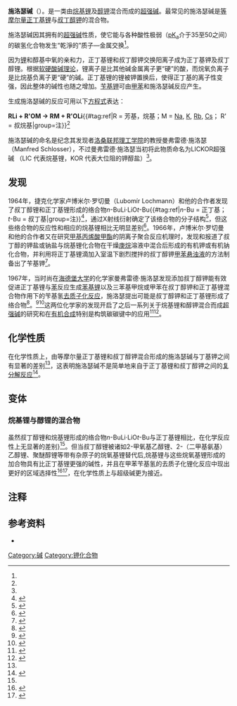 '''施洛瑟碱'''（{{lang-en|'''Schlosser's base''' 或 '''Lochmann-Schlosser Base'''}}）。是一类由[[烷基锂|烷基锂]]及[[醇盐|醇钾]]混合而成的[[超强碱|超强碱]]。最常见的施洛瑟碱是[[摩尔_(单位)|等摩尔量]][[正丁基锂|正丁基锂]]与[[叔丁醇钾|叔丁醇钾]]的混合物。

施洛瑟碱因其拥有的[[超强碱|超强碱]]性质，使它能与各种酸性极弱（[[酸度系数|pK<sub>a</sub>]]介于35至50之间）的碳氢化合物发生“乾淨的”质子—金属交换<ref name="reactivity pattern"/>。

因为[[锂|锂]]和醇基中氧的亲和力，正丁基锂和叔丁醇钾交换阳离子成为正丁基钾及叔丁醇锂。根据[[软硬酸碱理论|软硬酸碱理论]]，锂离子是比其他碱金属离子更“硬”的酸，而烷氧负离子是比烷基负离子更“硬”的碱。正丁基锂的锂被钾置换后，使得正丁基的离子性变强，因此整体的碱性也随之增加。[[苄基钾|苄基钾]]可由[[甲苯|甲苯]]和施洛瑟碱反应产生。

生成施洛瑟碱的反应可用以下[[方程式|方程式]]表达：

'''RLi + R'OM → RM + R'OLi'''{{#tag:ref|R = 芳基，烷基；M = [[Na|Na]], [[K|K]], [[Rb|Rb]], [[铯|Cs]]； R' = 叔烷基|group=注}}<ref name="50years"/>

施洛瑟碱的命名是纪念其发现者[[洛桑联邦理工学院|洛桑联邦理工学院]]的教授曼弗雷德·施洛瑟（Manfred Schlosser），不过曼弗雷德·施洛瑟当初将此物质命名为LICKOR超强碱 （LIC 代表烷基锂，KOR 代表大位阻的钾醇盐）<ref name = "Superbase"/>。

==发现==
1964年，捷克化学家卢博米尔·罗切曼（Lubomír Lochmann）和他的合作者发现了叔丁醇锂和正丁基锂形成的络合物''n''-BuLi·LiO''t''-Bu{{#tag:ref|''n''-Bu = 正丁基；''t''-Bu = 叔丁基|group=注}}<ref name ="RLi with ROLi">{{cite journal|author=L. Lochmann, J. Pospíšil, J. Vodňanský, J. Trekoval, D. Lím|title=Interaction of alkyl lithium compounds with lithium alcoholates|journal=Collect. Czech. Chem. Commun.|volume=30|issue=7|page=2187-2195|year=1965|url=http://cccc.uochb.cas.cz/30/7/2187/|doi=10.1135/cccc19652187|language=en|access-date=2015-12-16|archive-date=2019-06-04|archive-url=https://web.archive.org/web/20190604121701/http://cccc.uochb.cas.cz/30/7/2187/|dead-url=no}}</ref>，通过X射线衍射确定了该络合物的分子结构<ref>{{cite journal|title=[nBuLi · LiOtBu]4, Solid-State Structure of ann-Butyllithium–Lithium tert-Butoxide Complex|doi=10.1002/anie.199003081|journal=Angew. Chem. Int. Ed|year=1990|volume=29|issue=3|page=308-309|url=http://onlinelibrary.wiley.com/wol1/doi/10.1002/anie.199003081/abstract|language=en|author=M. Marsch, K. Harms, L. Lochmann, G. Boche}}</ref>，但这些络合物的反应性和相应的烷基锂相比无明显差别<ref>{{citejournal|author=L. Lochmann, R. Lukáš, D. Lím|journal=Collect. Czech. Chem. Commun.|volume=37|page=569|year=1972|doi=10.1135/cccc19720569|title=Effect of lithium alkoxides on the rate of the reaction between butyllithium and 1,1-diphenylethylene|language=en|url=http://cccc.uochb.cas.cz/37/2/0569/|access-date=2015-12-17|archive-date=2019-06-04|archive-url=https://web.archive.org/web/20190604140530/http://cccc.uochb.cas.cz/37/2/0569/|dead-url=no}}</ref>。1966年，卢博米尔·罗切曼和他的合作者又在研究[[甲基丙烯酸甲酯|甲基丙烯酸甲酯]]的阴离子聚合反应机理时，发现和报道了叔丁醇的钾盐或钠盐与烷基锂化合物在干燥[[庚烷|庚烷]]溶液中混合后形成的有机钾或有机钠化合物，并利用将正丁基锂滴加入室温下剧烈搅拌的叔丁醇钾[[甲苯|甲苯]][[悬浊液|悬浊液]]的方法制备出了苄基钾<ref name = "Lochmann">{{cite journal|author=L. Lochmann, J. Pospíšil, D. Lím|journal=[[四面体通讯|Tetrahedron Lett.]]|year=1966|volume=7|issue=2|page=257-262|title=On the interaction of organolithium compounds with sodium and potassium alkoxides. A new method for the synthesis of organosodium and organopotassium compounds|doi=10.1016/S0040-4039(00)70224-3|url=http://www.sciencedirect.com/science/article/pii/S0040403900702243|language=en}}</ref>。

1967年，当时尚在[[海德堡大学|海德堡大学]]的化学家曼弗雷德·施洛瑟发现添加叔丁醇钾能有效促进正丁基锂与[[苯|苯]]反应生成[[苯基锂|苯基锂]]以及三苯基甲烷或甲苯在叔丁醇钾和正丁基锂混合物作用下的苄基氢[[去质子化反应|去质子化反应]]，施洛瑟提出可能是叔丁醇钾和正丁基锂形成了络合物<ref name= "Schlosser">{{cite journal|author=M. Schlosser|title=Zur aktivierung lithiumorganischer reagenzien|journal=J. Oganomet. Chem.|year=1967|volume=8|issue=1|page=9|doi=10.1016/S0022-328X(00)84698-7|url=http://www.sciencedirect.com/science/article/pii/S0022328X00846987|language=de}}</ref>。<ref name="allyl">{{cite journal|author=M. Schlosser, J. Hartmann|journal=Angew. Chem. Int. Ed.|year=1973|volume=12|issue=6|page=508-509|doi=10.1002/anie.197305082|url=http://onlinelibrary.wiley.com/doi/10.1002/anie.197305082/abstract|title=Transmetalation and Double Metal Exchange: A Convenient Route to Organolithium Compounds of the Benzyl and Allyl Type|language=en
}}</ref><ref name="Prescriptions">{{cite journal|author=M. Schlosse|title=Prescriptions and Ingredients for Controlled CC Bond Formation with Organometallic Reagents. New synthetic methods|journal=Angew. Chem. Int. Ed.|year=1974|volume=13|issue=11|page=701-706|doi=10.1002/anie.197407011|url=http://onlinelibrary.wiley.com/wol1/doi/10.1002/anie.197407011/abstract|language=en}}</ref>这两位化学家的发现开启了之后一系列关于烷基锂和醇钾混合而成[[超强碱|超强碱]]的研究和在[[有机合成|有机合成]]特别是构筑碳碳键中的应用<ref name="50years">{{cite journal|author=Lubomír Lochmann, Miroslav Janata|title=50 years of superbases made from organolithium compounds and heavier alkali metal alkoxides|journal=Cent. Eur. J. Chem.|year=2014|volume=12|issue=5|page=537-548|doi=10.2478/s11532-014-0528-0|url=http://link.springer.com/article/10.2478%2Fs11532-014-0528-0|language=en|access-date=2015-12-16|archive-date=2019-06-29|archive-url=https://web.archive.org/web/20190629071632/https://link.springer.com/article/10.2478/s11532-014-0528-0|dead-url=no}}</ref><ref name = "Superbase">{{cite journal | language = en | doi = 10.1351/pac198860111627 | url = http://www.iupac.org/publications/pac/60/11/1627/ | title = Superbases for organic synthesis | year = 1988 | author = Schlosser, M. | journal = [[纯粹与应用化学|Pure and Applied Chemistry]] | volume = 60 | pages = 1627 | access-date = 2015-12-13 | archive-date = 2016-06-28 | archive-url = https://web.archive.org/web/20160628183224/http://www.iupac.org/publications/pac/60/11/1627/ | dead-url = no }}</ref>。

==化学性质==
在化学性质上，由等摩尔量正丁基锂和叔丁醇钾混合形成的施洛瑟碱与丁基钾之间有显著的差别<ref name="reactivity pattern"/>，这表明施洛瑟碱不是简单地来自于正丁基锂和叔丁醇钾之间的[[复分解反应|复分解反应]]<ref name="reactivity pattern">{{cite journal|title=The “super-basic” butyllithium/potassium tert-butoxide mixture and other lickor-reagent|author=Manfred Schlosser, Sven Strunk|journal=[[四面体通讯|Tetrahedron Lett.]]|volume= 25|issue=7|year=1984|page=741-744|url=http://www.sciencedirect.com/science/article/pii/S0040403901800149|doi=10.1016/S0040-4039(01)80014-9}}</ref>。

==变体==
===烷基锂与醇锂的混合物===
虽然叔丁醇锂和烷基锂形成的络合物''n''-BuLi·LiO''t''-Bu与正丁基锂相比，在化学反应性上无显著的差别}<ref name ="RLi with ROLi"/>。但当叔丁醇锂被诸如2-甲氧基乙醇锂、2-（二甲基氨基）乙醇锂、聚醚醇锂等带有杂原子的烷氧基锂替代后,烷基锂与这些烷氧基锂形成的加合物具有比正丁基锂更强的碱性，并且在甲苯苄基氢的去质子化锂化反应中现出更好的区域选择性<ref name ="lithium methoxyethoxide">{{cite journal|title=The ionic character of organolithium compounds in the presence of lithium methoxyethoxide: “Coordination-agent-separated” ion pairs|author=T. Narita, T. Tsuruta|journal=J. Organomet. Chem.|volume=30|page= 289|year=1971|url=http://www.sciencedirect.com/science/article/pii/S0022328X00875129|doi=10.1016/S0022-328X(00)87512-9|language=en}}</ref><ref>{{cite journal|title=Lithiation of toluene by organolithium compounds activated by lithium polyether alkoxides|author=N. Nugay, T. Nugay, R. Jerome, P. Teyssie|journal=J. Mol. Catal. A-Chem.|volume= 179|page= 59|year=2002|url=http://www.sciencedirect.com/science/article/pii/S1381116901003855|doi=10.1016/S1381-1169(01)00385-5|language=en}}</ref>，在化学性质上与超级碱更为接近。

==注释==
{{reflist|group=注}}

==参考资料==
{{reflist|2}}
* {{cite journal|language= en| doi = 10.1002/anie.200300645 | year = 2005 | author = Schlosser, M | title = The 2 x 3 toolbox of organometallic methods for regiochemically exhaustive functionalization | volume = 44 | issue = 3 | pages = 376–93 | pmid = 15558637 | journal = [[应用化学_(期刊)|Angew. Chem. Int. Ed.]]|url=http://onlinelibrary.wiley.com/doi/10.1002/anie.200300645/abstract}}

[[Category:碱|Category:碱]]
[[Category:钾化合物|Category:钾化合物]]